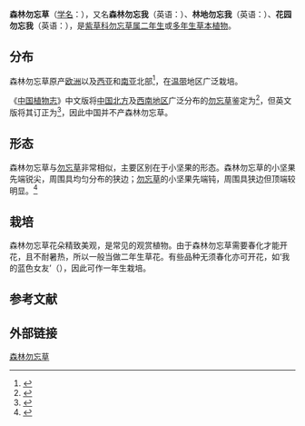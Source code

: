 {{Speciesbox
| image = Myosotis sylvatica2 ies.jpg
| genus = Myosotis
| species = sylvatica
| authority = Ehrh. ex Hoffm.
}}

'''森林勿忘草'''（[[学名|学名]]：{{lang|la|''Myosotis sylvatica''}}），又名'''森林勿忘我'''（英语：{{lang|en|wood forget-me-not}}）、'''林地勿忘我'''（英语：{{lang|en|woodland forget-me-not}}）、'''花园勿忘我'''（英语：{{lang|en|garden forget-me-not}}），是[[紫草科|紫草科]][[勿忘草属|勿忘草属]][[二年生|二年生]]或[[多年生|多年生]][[草本植物|草本植物]]。

== 分布 ==
森林勿忘草原产[[欧洲|欧洲]]以及[[西亚|西亚]]和[[南亚|南亚]]北部<ref>{{Cite web|url=https://npgsweb.ars-grin.gov/gringlobal/taxonomydetail.aspx?id=24818|title=''Myosotis sylvatica'' Hoffm.|accessdate=2019-05-22|author=USDA, Agricultural Research Service, National Plant Germplasm System|date=|publisher=Germplasm Resources Information Network (GRIN-Taxonomy)|archive-date=2017-02-28|archive-url=https://web.archive.org/web/20170228081913/https://npgsweb.ars-grin.gov/gringlobal/taxonomydetail.aspx?id=24818|dead-url=no}}</ref>，在[[温带|温带]]地区广泛栽培。

《[[中国植物志|中国植物志]]》中文版将[[中国北方|中国北方]]及[[中国西南地区|西南地区]]广泛分布的[[勿忘草|勿忘草]]鉴定为{{lang|la|''[[Myosotis_sylvatica|Myosotis sylvatica]]''}}<ref>{{Cite web|url=http://frps.iplant.cn/frps/Myosotis%20silvatica|title=勿忘草''Myosotis silvatica''|accessdate=2019-05-22|author=中国科学院《中国植物志》编委会|date=|publisher=中国科学院植物研究所（系统与进化植物学国家重点实验室）数字植物项目组|archive-date=2019-07-22|archive-url=https://web.archive.org/web/20190722200338/http://frps.iplant.cn/frps/Myosotis%20silvatica|dead-url=yes}}</ref>，但英文版将其订正为{{lang|la|''[[Myosotis_alpestris|Myosotis alpestris]]''}}<ref>{{Cite web|url=http://www.efloras.org/florataxon.aspx?flora_id=2&taxon_id=210001302|title=''Myosotis alpestris'' in Flora of China|accessdate=2019-05-22|author=eFloras|date=2008|publisher=Missouri Botanical Garden, St. Louis, MO & Harvard University Herbaria, Cambridge, MA|archive-date=2016-03-03|archive-url=https://web.archive.org/web/20160303200359/http://www.efloras.org/florataxon.aspx?flora_id=2&taxon_id=210001302|dead-url=no}}</ref>，因此中国并不产森林勿忘草。

== 形态 ==
森林勿忘草与[[勿忘草|勿忘草]]非常相似，主要区别在于小坚果的形态。森林勿忘草的小坚果先端锐尖，周围具均匀分布的狭边；[[勿忘草|勿忘草]]的小坚果先端钝，周围具狭边但顶端较明显。<ref>{{Cite web|url=http://www.tropicos.org/Name/40024200?projectid=32|title=''Myosotis'' in Flora of Pakistan|accessdate=2019-05-22|author=Yasin J. Nasir|date=2011|publisher=Missouri Botanical Garden, St. Louis, MO|archive-date=2019-07-22|archive-url=https://web.archive.org/web/20190722164517/http://www.tropicos.org/Name/40024200?projectid=32|dead-url=no}}</ref>

== 栽培 ==
森林勿忘草花朵精致美观，是常见的观赏植物。由于森林勿忘草需要春化才能开花，且不耐暑热，所以一般当做二年生草花。有些品种无须春化亦可开花，如‘我的蓝色女友’（{{lang|en|''Myosotis sylvatica'' 'Mon Amie Blue'}}），因此可作一年生栽培。

== 参考文献 ==
<references />

== 外部链接 ==
{{Commons category|Myosotis sylvatica}}
{{Wikispecies|Myosotis sylvatica}}
{{Taxonbar|from=Q149464}}

[[Category:勿忘草属|森林勿忘草]]